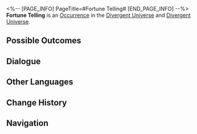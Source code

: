 <%-- [PAGE_INFO]
PageTitle=#Fortune Telling#
[END_PAGE_INFO] --%>
{{Stub}}
{{Simulated Universe Event Infobox
|id            = 21601
|title         = 
|image         = Occurrence Fortune Telling.png
|domains_su    = 
|domains_swarm = 
|domains_gng   = 
|domains_du    = Unknown
|domains_und   = Unknown
|requirements  = 
|prev          = 
|next          = 
|characters    = 
|factions      = 
|order         = 
|order_du      = 098
}}
'''Fortune Telling''' is an [[Divergent Universe/Occurrence|Occurrence]] in the [[Divergent Universe]] and [[Divergent Universe]].

==Possible Outcomes==
{{Possible Outcomes
|choice_1 = Will I get rich in the near future?
|result_1 = The obtained Curio's effect will be Cosmic Fragment-related.

|choice_2 = Will I be in danger in the near future?
|result_2 = The obtained Curio's effect will be combat-related.

|choice_3 = Will my journey go smoothly?
|result_3 = The obtained Curio's effect will be Component-related.
|modes_3  = und

|choice_4 = Accept the amulet.
|result_4 = Obtain 2 random Component(s) of 1-star rarity.
|modes_4  = und

|choice_5 = Will my journey go smoothly?
|result_5 = The obtained Curio's effect will be Blessing-related.
|modes_5  = du

|choice_6 = Accept the amulet.
|result_6 = Obtain 2 random Blessing(s).
|modes_6  = du

|choice_7 = Accept your fate.
|result_7 = Obtain the Curio "Tawot Cards."

}}
<!--
==Gameplay Notes==
* 
-->
==Dialogue==
{{Dialogue Start}}
:{{tx}}
{{Dialogue End}}

==Other Languages==
{{Other Languages
|en   = Fortune Telling
|zhs  = 占卜
|zht  = 占卜
|ja   = {{Rubi|占|うらな}}い
|ko   = 점괘
|es   = Adivinación
|fr   = Divination
|ru   = Гадание
|th   = พยากรณ์ดวงชะตา
|vi   = Bói Toán
|de   = Wahrsagerei
|id   = Ramalan
|pt   = Adivinhação
}}

==Change History==
{{Change History|2.3}}

==Navigation==
{{Occurrence Navbox}}